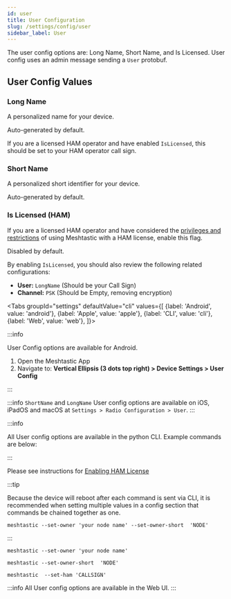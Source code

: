 ```yaml
---
id: user
title: User Configuration
slug: /settings/config/user
sidebar_label: User
---
```



The user config options are: Long Name, Short Name, and Is Licensed. User config uses an admin message sending a `User` protobuf.

## User Config Values

### Long Name

A personalized name for your device.

Auto-generated by default.

If you are a licensed HAM operator and have enabled `IsLicensed`, this should be set to your HAM operator call sign.

### Short Name

A personalized short identifier for your device.

Auto-generated by default.

### Is Licensed (HAM)

If you are a licensed HAM operator and have considered the [privileges and restrictions](/docs/faq/#what-is-the-benefit-of-using-my-ham-license-with-meshtastic) of using Meshtastic with a HAM license, enable this flag.

Disabled by default.

By enabling `IsLicensed`, you should also review the following related configurations:

- **User:** `LongName` (Should be your Call Sign)
- **Channel:** `PSK` (Should be Empty, removing encryption)

<Tabs
groupId="settings"
defaultValue="cli"
values={[
{label: 'Android', value: 'android'},
{label: 'Apple', value: 'apple'},
{label: 'CLI', value: 'cli'},
{label: 'Web', value: 'web'},
]}>

<TabItem value="android">

:::info

User Config options are available for Android.

1. Open the Meshtastic App
2. Navigate to: **Vertical Ellipsis (3 dots top right) > Device Settings > User Config**

:::

</TabItem>

<TabItem value="apple">

:::info
`ShortName` and `LongName` User config options are available on iOS, iPadOS and macOS at `Settings > Radio Configuration > User`.
:::

</TabItem>

<TabItem value="cli">

:::info

All User config options are available in the python CLI. Example commands are below:

:::

Please see instructions for [Enabling HAM License](/docs/software/python/cli/usage#ham-radio-support)

:::tip

Because the device will reboot after each command is sent via CLI, it is recommended when setting multiple values in a config section that commands be chained together as one.

```shell title="Example:"
meshtastic --set-owner 'your node name' --set-owner-short  'NODE'
```

:::

```shell title="Set the LongName Value"
meshtastic --set-owner 'your node name'
```

```shell title="Set the ShortName Value"
meshtastic --set-owner-short  'NODE'
```

```shell title="Enable Ham Mode, set name to license, disable encryption"
meshtastic  --set-ham 'CALLSIGN'
```

</TabItem>

<TabItem value="web">

:::info
All User config options are available in the Web UI.
:::

</TabItem>
</Tabs>
